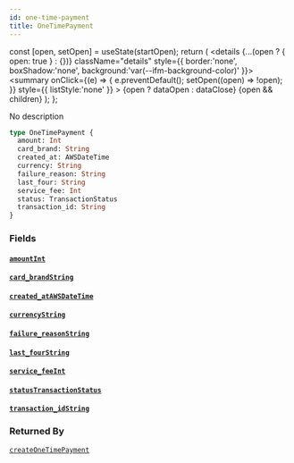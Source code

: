 ```yaml
---
id: one-time-payment
title: OneTimePayment
---
```









  const [open, setOpen] = useState(startOpen);
  return (
    <details {...(open ? { open: true } : {})} className="details" style={{ border:'none', boxShadow:'none', background:'var(--ifm-background-color)' }}>
      <summary
        onClick={(e) => {
          e.preventDefault();
          setOpen((open) => !open);
        }}
        style={{ listStyle:'none' }}
      >
      {open ? dataOpen : dataClose}
      </summary>
      {open && children}
    </details>
  );
};








No description


```graphql
type OneTimePayment {
  amount: Int
  card_brand: String
  created_at: AWSDateTime
  currency: String
  failure_reason: String
  last_four: String
  service_fee: Int
  status: TransactionStatus
  transaction_id: String
}
```




### Fields

#### [`amount`](#)<Bullet />[`Int`](/docs/api/types/scalars/int)  
> 
> 
> 
> 

#### [`card_brand`](#)<Bullet />[`String`](/docs/api/types/scalars/string)  
> 
> 
> 
> 

#### [`created_at`](#)<Bullet />[`AWSDateTime`](/docs/api/types/scalars/awsdate-time)  
> 
> 
> 
> 

#### [`currency`](#)<Bullet />[`String`](/docs/api/types/scalars/string)  
> 
> 
> 
> 

#### [`failure_reason`](#)<Bullet />[`String`](/docs/api/types/scalars/string)  
> 
> 
> 
> 

#### [`last_four`](#)<Bullet />[`String`](/docs/api/types/scalars/string)  
> 
> 
> 
> 

#### [`service_fee`](#)<Bullet />[`Int`](/docs/api/types/scalars/int)  
> 
> 
> 
> 

#### [`status`](#)<Bullet />[`TransactionStatus`](/docs/api/types/enums/transaction-status)  
> 
> 
> 
> 

#### [`transaction_id`](#)<Bullet />[`String`](/docs/api/types/scalars/string)  
> 
> 
> 
> 



### Returned By

[`createOneTimePayment`](/docs/api/api/mutations/create-one-time-payment)  <Badge class="badge badge--secondary" text="mutation"/>

